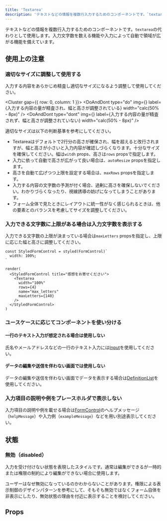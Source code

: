 ```yaml
---
title: 'Textarea'
description: 'テキストなどの情報を複数行入力するためのコンポーネントです。`textarea`の代わりとして使用します。入力文字数を数える機能や入力によって自動で領域が広がる機能を備えています。'
---
```



テキストなどの情報を複数行入力するためのコンポーネントです。`textarea`の代わりとして使用します。入力文字数を数える機能や入力によって自動で領域が広がる機能を備えています。

<ComponentStory name="Textarea" />

## 使用上の注意

### 適切なサイズに調整して使用する

入力する内容をあらかじめ精査し適切なサイズになるよう調整して使用してください。

<Cluster gap={{ row: 0, column: 1 }}>
  <DoAndDont
    type="do"
    img={<StaticImage src={textareaSizeDo} alt="do" />}
    label={<Text>入力する内容の量が精査され、幅と高さが調整されている</Text>}
    width="calc(50% - 8px)"
  />
  <DoAndDont
    type="dont"
    img={<StaticImage src={textareaSizeDont} alt="dont" />}
    label={<Text>入力する内容の量が精査されず、幅と高さが調整されていない</Text>}
    width="calc(50% - 8px)"
  />
</Cluster>

適切なサイズは以下の判断基準を参考にしてください。

- Textareaはデフォルトで2行分の高さが確保され、幅を超えると改行されますが、幅と高さが小さいと入力内容が確認しづらくなります。十分なサイズを確保してください。幅は`witdh` props、高さは`rows` propsで指定します。
- 入力に依って自動で高さが広がって良い場合は、`autoResize` propsを指定します。
- 高さを自動て広げつつ上限を設定する場合は、`maxRows` propsを指定します。
- 入力する内容の文字数の予測が付く場合、過剰に高さを確保しないでください。わかりづらくなったり、視線誘導の妨げになってしまうことがあります。
- フォーム全体で見たときにレイアウトに統一性がなく感じられるときは、他の要素とのバランスを考慮してサイズを調整してください。

### 入力できる文字数に上限がある場合は入力文字数を表示する

入力できる文字数の上限が決まっている場合は`maxLetters` propsを指定し、上限に応じた幅と高さに調整してください。

```tsx editable withStyled codeBlock
const StyledFormControl = styled(FormControl)`
  width: 100%;
`

render(
  <StyledFormControl title="感想をお寄せください">
    <Textarea
      width="100%"
      rows={4}
      name="max_letters"
      maxLetters={140}
    />
  </StyledFormControl>
)
```

### ユースケースに応じてコンポーネントを使い分ける

#### 一行のテキスト入力が想定される場合は使用しない

氏名やメールアドレスなどの一行のテキスト入力には[Input](/products/components/input/)を使用してください。

#### データの編集や送信を伴わない画面では使用しない

データの編集や送信を伴わない画面でデータを表示する場合は[DefinitionList](/products/components/definition-list/)を使用してください。

### 入力項目の説明や例をプレースホルダで表示しない

入力項目の説明や例を載せる場合は[FormControl](/products/components/form-control/)のヘルプメッセージ（`helpMessage`）や入力例（`exampleMessage`）などを用い別途表示してください。

## 状態

### 無効（disabled）

入力を受け付けない状態を表現したスタイルです。通常は編集ができるが一時的または権限の制約により編集ができない場合に使用します。

ユーザーはなぜ無効になっているのかわからないことがあります。権限による表示制御のデザインパターンを参考にして、そもそも無効ではなくフォーム自体を非表示にしたり、無効状態の理由を付近に表示することを検討してください。

## Props

<ComponentPropsTable name="Textarea" />
